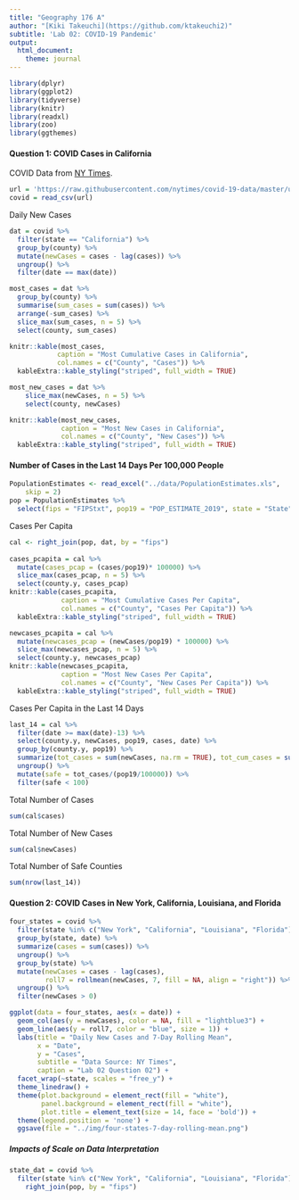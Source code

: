 ```yaml
---
title: "Geography 176 A"
author: "[Kiki Takeuchi](https://github.com/ktakeuchi2)"
subtitle: 'Lab 02: COVID-19 Pandemic'
output: 
  html_document:
    theme: journal
---
```


```r
library(dplyr)
library(ggplot2)
library(tidyverse)
library(knitr)
library(readxl)
library(zoo)
library(ggthemes)
```

#### Question 1: COVID Cases in California
COVID Data from [NY Times](https://raw.githubusercontent.com/nytimes/covid-19-data/master/us-counties.csv).

```r
url = 'https://raw.githubusercontent.com/nytimes/covid-19-data/master/us-counties.csv'
covid = read_csv(url)
```
Daily New Cases
```r
dat = covid %>% 
  filter(state == "California") %>% 
  group_by(county) %>% 
  mutate(newCases = cases - lag(cases)) %>% 
  ungroup() %>% 
  filter(date == max(date)) 
```

```r
most_cases = dat %>%
  group_by(county) %>% 
  summarise(sum_cases = sum(cases)) %>% 
  arrange(-sum_cases) %>% 
  slice_max(sum_cases, n = 5) %>% 
  select(county, sum_cases)

knitr::kable(most_cases,
            caption = "Most Cumulative Cases in California",
            col.names = c("County", "Cases")) %>% 
  kableExtra::kable_styling("striped", full_width = TRUE)
```

```r
most_new_cases = dat %>% 
    slice_max(newCases, n = 5) %>% 
    select(county, newCases)

knitr::kable(most_new_cases, 
             caption = "Most New Cases in California",
             col.names = c("County", "New Cases")) %>% 
  kableExtra::kable_styling("striped", full_width = TRUE)
```


#### Number of Cases in the Last 14 Days Per 100,000 People
```r
PopulationEstimates <- read_excel("../data/PopulationEstimates.xls", 
    skip = 2) 
pop = PopulationEstimates %>%
  select(fips = "FIPStxt", pop19 = "POP_ESTIMATE_2019", state = "State", county = "Area_Name")
```

Cases Per Capita
```r
cal <- right_join(pop, dat, by = "fips")
  
cases_pcapita = cal %>% 
  mutate(cases_pcap = (cases/pop19)* 100000) %>% 
  slice_max(cases_pcap, n = 5) %>% 
  select(county.y, cases_pcap)
knitr::kable(cases_pcapita,
             caption = "Most Cumulative Cases Per Capita",
             col.names = c("County", "Cases Per Capita")) %>%
  kableExtra::kable_styling("striped", full_width = TRUE)         
```

```r
newcases_pcapita = cal %>% 
  mutate(newcases_pcap = (newCases/pop19) * 100000) %>% 
  slice_max(newcases_pcap, n = 5) %>% 
  select(county.y, newcases_pcap)
knitr::kable(newcases_pcapita,
             caption = "Most New Cases Per Capita",
             col.names = c("County", "New Cases Per Capita")) %>%
  kableExtra::kable_styling("striped", full_width = TRUE)
```
Cases Per Capita in the Last 14 Days
```r
last_14 = cal %>%
  filter(date >= max(date)-13) %>%
  select(county.y, newCases, pop19, cases, date) %>% 
  group_by(county.y, pop19) %>%
  summarize(tot_cases = sum(newCases, na.rm = TRUE), tot_cum_cases = sum(cases, na.rm = TRUE)) %>%
  ungroup() %>% 
  mutate(safe = tot_cases/(pop19/100000)) %>% 
  filter(safe < 100)
```

Total Number of Cases
```r
sum(cal$cases)
```

Total Number of New Cases
```r
sum(cal$newCases)
```
Total Number of Safe Counties
```r
sum(nrow(last_14))
```


#### Question 2: COVID Cases in New York, California, Louisiana, and Florida

```r
four_states = covid %>%
  filter(state %in% c("New York", "California", "Louisiana", "Florida")) %>%
  group_by(state, date) %>%
  summarize(cases = sum(cases)) %>%
  ungroup() %>% 
  group_by(state) %>% 
  mutate(newCases = cases - lag(cases),
         roll7 = rollmean(newCases, 7, fill = NA, align = "right")) %>%
  ungroup() %>% 
  filter(newCases > 0)
```

```r
ggplot(data = four_states, aes(x = date)) +
  geom_col(aes(y = newCases), color = NA, fill = "lightblue3") +
  geom_line(aes(y = roll7, color = "blue", size = 1)) +
  labs(title = "Daily New Cases and 7-Day Rolling Mean",
       x = "Date",
       y = "Cases",
       subtitle = "Data Source: NY Times",
       caption = "Lab 02 Question 02") +
  facet_wrap(~state, scales = "free_y") +
  theme_linedraw() +
  theme(plot.background = element_rect(fill = "white"),
        panel.background = element_rect(fill = "white"),
        plot.title = element_text(size = 14, face = 'bold')) +
  theme(legend.position = 'none') +
  ggsave(file = "../img/four-states-7-day-rolling-mean.png")
```
##### Impacts of Scale on Data Interpretation

```r
state_dat = covid %>% 
  filter(state %in% c("New York", "California", "Louisiana", "Florida")) %>% 
    right_join(pop, by = "fips")
```


